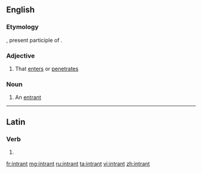==English==

===Etymology===
{{etyl|la}} {{lena}} {{term|intrans|lang=la}}, present participle of {{term|intrare|lang=la||to enter}}.

===Adjective===
{{en-adj}}

# {{rare}} That [[enter]]s or [[penetrate]]s

===Noun===
{{en-noun}}

# {{rare}} An [[entrant]]

----

==Latin==

===Verb===
{{la-verb-form|intrant}}

# {{conjugation of|intro|intrō|3|p|pres|act|ind|lang=la}}{{la-conj-form-gloss|intro|3|p|pres|act|ind}}

[[fr:intrant]]
[[mg:intrant]]
[[ru:intrant]]
[[ta:intrant]]
[[vi:intrant]]
[[zh:intrant]]